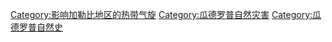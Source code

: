 [[Category:影响加勒比地区的热带气旋|Category:影响加勒比地区的热带气旋]]
[[Category:瓜德罗普自然灾害|Category:瓜德罗普自然灾害]]
[[Category:瓜德罗普自然史|Category:瓜德罗普自然史]]